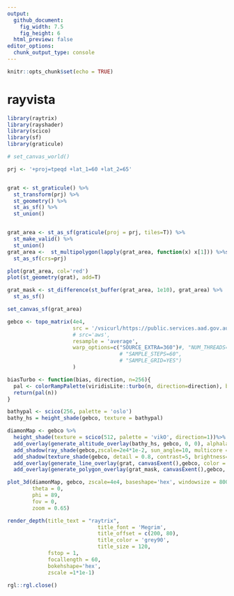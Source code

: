 ```yaml
---
output: 
  github_document:
    fig_width: 7.5
    fig_height: 6
  html_preview: false
editor_options: 
  chunk_output_type: console
---
```



```r
knitr::opts_chunk$set(echo = TRUE)
```
rayvista
=========================================================

```r
library(raytrix)
library(rayshader)
library(scico)
library(sf)
library(graticule)

# set_canvas_world()

prj <- '+proj=tpeqd +lat_1=60 +lat_2=65'


grat <- st_graticule() %>%
  st_transform(prj) %>%
  st_geometry() %>%
  st_as_sf() %>%
  st_union()


grat_area <- st_as_sf(graticule(proj = prj, tiles=T)) %>%
  st_make_valid() %>%
  st_union()
grat_area <-  st_multipolygon(lapply(grat_area, function(x) x[1])) %>%st_geometry() %>%
  st_as_sf(crs=prj)

plot(grat_area, col='red')
plot(st_geometry(grat), add=T)

grat_mask <- st_difference(st_buffer(grat_area, 1e10), grat_area) %>%
  st_as_sf()

set_canvas_sf(grat_area)

gebco <- topo_matrix(4e4,
                     src = '/vsicurl/https://public.services.aad.gov.au/datasets/science/GEBCO_2019_GEOTIFF/GEBCO_2019.tif',
                     # src='aws',
                     resample = 'average',
                     warp_options=c("SOURCE_EXTRA=360")#, "NUM_THREADS=ALL_CPUS",
                                    # "SAMPLE_STEPS=60",
                                    # "SAMPLE_GRID=YES")
                     )


```

``` r
biasTurbo <- function(bias, direction, n=256){
  pal <- colorRampPalette(viridisLite::turbo(n, direction=direction), bias=bias)
  return(pal(n))
}

bathypal <- scico(256, palette = 'oslo')
bathy_hs = height_shade(gebco, texture = bathypal)

diamonMap <- gebco %>%
  height_shade(texture = scico(512, palette = 'vikO', direction=1))%>%
  add_overlay(generate_altitude_overlay(bathy_hs, gebco, 0, 0), alphalayer = 1)  %>%
  add_shadow(ray_shade(gebco,zscale=2e4*1e-2, sun_angle=10, multicore = T),0) %>%
  add_shadow(texture_shade(gebco, detail = 0.8, contrast=5, brightness=10),0) %>%
  add_overlay(generate_line_overlay(grat, canvasExent(),gebco, color = 'grey90'), rescale_original = T, alphalayer = 0.9) %>%
  add_overlay(generate_polygon_overlay(grat_mask, canvasExent(),gebco, palette = 'black', linecolor = 'grey90'), rescale_original = T)

plot_3d(diamonMap, gebco, zscale=4e4, baseshape='hex', windowsize = 800,
        theta = 0,
        phi = 89,
        fov = 0,
        zoom = 0.65)

render_depth(title_text = "raytrix",
                             title_font = 'Megrim',
                             title_offset = c(200, 80),
                             title_color = 'grey90',
                             title_size = 120,
             fstop = 1,
             focallength = 60,
             bokehshape='hex',
             zscale =1*1e-1)

```

```r
rgl::rgl.close()
```
